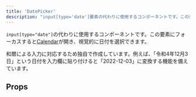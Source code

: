 ```yaml
---
title: 'DatePicker'
description: "input[type='date']要素の代わりに使用するコンポーネントです。この要素にフォーカスするとCalendarが開き、視覚的に日付を選択できます。"
---
```


`input[type="date"]`の代わりに使用するコンポーネントです。この要素にフォーカスすると[Calendar](/products/components/calendar/)が開き、視覚的に日付を選択できます。

和暦による入力に対応するため独自で作成しています。例えば、「令和4年12月3日」という日付を入力欄に貼り付けると「2022-12-03」に変換する機能を備えています。

<ComponentStory name="DatePicker" />

## Props

<ComponentPropsTable name="DatePicker" />

